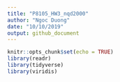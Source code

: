 ```yaml
---
title: "P8105_HW3_nqd2000"
author: "Ngoc Duong"
date: "10/10/2019"
output: github_document
---
```


```r
knitr::opts_chunk$set(echo = TRUE)
library(readr)
library(tidyverse)
library(viridis)


```
